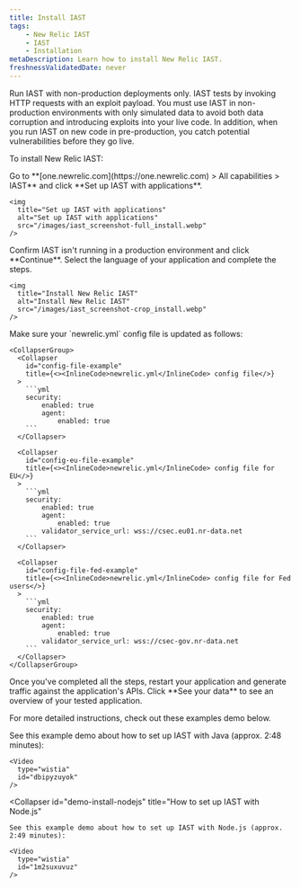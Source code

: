 ```yaml
---
title: Install IAST
tags:
    - New Relic IAST
    - IAST
    - Installation
metaDescription: Learn how to install New Relic IAST.
freshnessValidatedDate: never
---
```


<Callout variant="important">
  Run IAST with non-production deployments only. IAST tests by invoking HTTP requests with an exploit payload. You must use IAST in non-production environments with only simulated data to avoid both data corruption and introducing exploits into your live code. In addition, when you run IAST on new code in pre-production, you catch potential vulnerabilities before they go live.
</Callout>

To install New Relic IAST:

<Steps>
  <Step>
    Go to <DNT>**[one.newrelic.com](https://one.newrelic.com) > All capabilities > IAST**</DNT> and click <DNT>**Set up IAST with applications**</DNT>.

    <img
      title="Set up IAST with applications"
      alt="Set up IAST with applications"
      src="/images/iast_screenshot-full_install.webp"
    />
  </Step>

  <Step>
    Confirm IAST isn't running in a production environment and click <DNT>**Continue**</DNT>.  

  </Step>

  <Step>
    Select the language of your application and complete the steps.

    <img
      title="Install New Relic IAST"
      alt="Install New Relic IAST"
      src="/images/iast_screenshot-crop_install.webp"
    />
  </Step>

  <Step>
    Make sure your `newrelic.yml` config file is updated as follows:

    <CollapserGroup>
      <Collapser
        id="config-file-example"
        title={<><InlineCode>newrelic.yml</InlineCode> config file</>}
      >
        ```yml
        security:
            enabled: true
            agent:
                enabled: true
        ```
      </Collapser>

      <Collapser
        id="config-eu-file-example"
        title={<><InlineCode>newrelic.yml</InlineCode> config file for EU</>}
      >
        ```yml
        security:
            enabled: true
            agent:
                enabled: true
            validator_service_url: wss://csec.eu01.nr-data.net
        ```
      </Collapser>

      <Collapser
        id="config-file-fed-example"
        title={<><InlineCode>newrelic.yml</InlineCode> config file for Fed users</>}
      >
        ```yml
        security:
            enabled: true
            agent:
                enabled: true
            validator_service_url: wss://csec-gov.nr-data.net
        ```
      </Collapser>
    </CollapserGroup>
  </Step>

  <Step>
    Once you've completed all the steps, restart your application and generate traffic against the application's APIs.  

  </Step>

  <Step>
    Click <DNT>**See your data**</DNT> to see an overview of your tested application.  

  </Step>
</Steps>

For more detailed instructions, check out these examples demo below.

<CollapserGroup>
  <Collapser
    id="demo-install-java"
    title="How to set up IAST with Java"
  >
    See this example demo about how to set up IAST with Java (approx. 2:48 minutes):

    <Video
      type="wistia"
      id="dbipyzuyok"
    />
  </Collapser>

  <Collapser
    id="demo-install-nodejs"
    title="How to set up IAST with Node.js"
  >
    See this example demo about how to set up IAST with Node.js (approx. 2:49 minutes):

    <Video
      type="wistia"
      id="1m2suxuvuz"
    />
  </Collapser>
</CollapserGroup>
